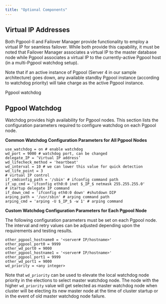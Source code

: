 ```yaml
---
title: "Optional Components"
---
```


<div id="optional_components" class="registered_link"></div>


## Virtual IP Addresses

Both Pgpool-II and Failover Manager provide functionality to employ a virtual IP for seamless failover. While both provide this capability, it must be noted that Failover Manager associates a virtual IP to the master database node while Pgpool associates a virtual IP to the currently-active Pgpool host (in a multi-Pgpool watchdog setup).

Note that if an active instance of Pgpool (Server 4 in our sample architecture) goes down, any available standby Pgpool instance (according to watchdog priority) will take charge as the active Pgpool instance.

<div class="index">

Pgpool watchdog

</div>

## Pgpool Watchdog

Watchdog provides high availability for Pgpool nodes. This section lists the configuration parameters required to configure watchdog on each Pgpool node.

**Common Watchdog Configuration Parameters for All Pgpool Nodes**

``` text
use_watchdog = on # enable watchdog
wd_port = 9000 # watchdog port, can be changed
delegate_IP = ‘Virtual IP address’
wd_lifecheck_method = 'heartbeat'
wd_interval = 10 # we can lower this value for quick detection
wd_life_point = 3
# virtual IP control
if_cmdconfig_path = '/sbin' # ifconfig command path
if_up_cmd = 'ifconfig eth0:0 inet $_IP_$ netmask 255.255.255.0'
# startup delegate IP command
if_down_cmd = 'ifconfig eth0:0 down' #shutdown DIP
arping_path = '/usr/sbin' # arping command path
arping_cmd = 'arping -U $_IP_$ -w 1' # arping command
```

**Custom Watchdog Configuration Parameters for Each Pgpool Node**

The following configuration parameters must be set on each Pgpool node. The interval and retry values can be adjusted depending upon the requirements and testing results.

``` text
other_pgpool_hostname0 = '<server# IP/hostname>'
other_pgpool_port0 = 9999
other_wd_port0 = 9000
other_pgpool_hostname1 = '<server# IP/hostname>'
other_pgpool_port1 = 9999
other_wd_port1 = 9000
wd_priority = <any integer>
```

Note that `wd_priority` can be used to elevate the local watchdog node priority in the elections to select master watchdog node. The node with the higher `wd_priority` value will get selected as master watchdog node when cluster will be electing its new master node at the time of cluster startup or in the event of old master watchdog node failure.
